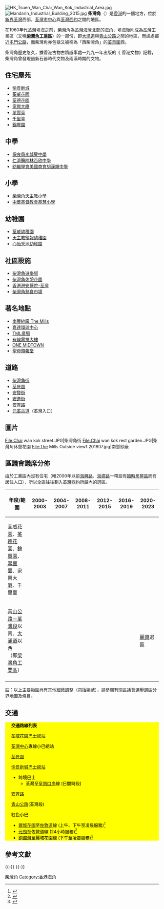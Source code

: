 {{不是|柴灣}}
{{Infobox settlement
| name = 柴灣角
| official_name = Chai Wan Kok
| image_skyline = Chai Wan Kok overview 2018.jpg
| imagesize = 280px
| image_caption = 柴灣角工業區（2018年）
| image_seal = 
| mapsize = 
| map_caption = 柴灣角在香港的位置
| pushpin_map =Hong Kong 
| pushpin_label_position = <!-- the position of the pushpin label: left, right, top, bottom, none -->
| coordinates = {{coord|22|22|33.218|N|114|6|9.7358|E|region:CN-91_type:city(480000)|display=title,inline}}
| subdivision_type = [[行政區|行政區]]
| subdivision_name = {{flag|Hong Kong}}
| subdivision_type1 = [[地區|地區]]
| subdivision_type2 = [[香港行政區劃|區]]
| subdivision_name1 = [[新界|新界]]
| subdivision_name2 = [[荃灣區|荃灣區]]
<!-- Area    ------------------------->
| established_title = 
| established_date = 
| seat_type = 
| seat = 
| government_type = 
| leader_title = 
| leader_name = 
| leader_name1 = 
| area_magnitude = 
| area_total_km2 = 
<!-- Population   ------------------>
| population_total = 
| population_as_of = 
| population_density_km2 = 
| population_urban = 
| population = 
| population_blank1 = 
| population_demonym = 
| population_note = 
| postal_code_type = 
| postal_code = 
| area_code = 
| website = 
| footnotes =
| coordinates_region = 
| timezone = [[香港時間|香港時間]]
| utc_offset = +8
}}
[[File:HK_Tsuen_Wan_Chai_Wan_Kok_Industrial_Area.jpg|thumb]]
[[File:Mandarin_Industrial_Building_2015.jpg|thumb]]
'''柴灣角'''（{{lang-en|Chai Wan Kok}}）是[[香港|香港]]的一個地方，位於[[新界|新界]][[荃灣|荃灣]]西部，[[荃灣市中心|荃灣市中心]]與[[荃灣西約|荃灣西約]]之間的地區。

在1960年代荃灣填海之前，柴灣角為荃灣海灣北部的[[海角|海角]]，填海後則成為荃灣工業區（又稱'''[[柴灣角工業區|柴灣角工業區]]'''）的一部份，即[[大涌道|大涌道]]與[[青山公路|青山公路]]之間的地區，而該處鄰近[[屯門公路|屯門公路]]，而柴灣角亦包括又被稱為「西柴灣角」的[[荃景圍|荃景圍]]西。

柴灣角歷史悠久，據香港古物古蹟辦事處一九九一年出版的《 香港文物》記載，柴灣角曾發現過新石器時代文物及兩漢時期的文物。

==住宅屋苑==
* [[愉景新城|愉景新城]]
* [[荃威花園|荃威花園]]
* [[荃德花園|荃德花園]]
* [[家興大廈|家興大廈]]
* [[翠豐臺|翠豐臺]]
* [[千里臺|千里臺]]
* [[錦豐園|錦豐園]]

==中學==
* [[保良局李城璧中學|保良局李城璧中學]]
* [[仁濟醫院林百欣中學|仁濟醫院林百欣中學]]
* [[紡織學會美國商會胡漢輝中學|紡織學會美國商會胡漢輝中學]]

==小學==
* [[柴灣角天主教小學|柴灣角天主教小學]]
* [[中華基督教會基慧小學|中華基督教會基慧小學]]

==幼稚園==
* [https://web.archive.org/web/20181023035659/http://www.allwaykindergarten.edu.hk/ 荃威幼稚園]
* [http://www.ack.edu.hk 天主教領報幼稚園] {{Wayback|url=http://www.ack.edu.hk/ |date=20210116024414 }}
* [http://www.joyfulenglish.edu.hk/tc/index.html 心怡天地幼稚園] {{Wayback|url=http://www.joyfulenglish.edu.hk/tc/index.html |date=20180326033802 }}

==社區設施==
*[[柴灣角遊樂場|柴灣角遊樂場]]
*[[柴灣角休憩花園|柴灣角休憩花園]]
*[[香港港安醫院–荃灣|香港港安醫院–荃灣]]
*[[柴灣角熟食市場|柴灣角熟食市場]]

==著名地點==
*[[南豐紗廠_The_Mills|南豐紗廠 The Mills]]
*[[嘉達環球中心|嘉達環球中心]]
*[[TML廣場|TML廣場]]
*[[有線電視大樓|有線電視大樓]]
*[[ONE_MIDTOWN|ONE MIDTOWN]]
* [[聖母領報堂|聖母領報堂]]

==道路==
*[[柴灣角街|柴灣角街]]
*[[荃景圍|荃景圍]]
*[[安賢街|安賢街]]
*[[安逸街|安逸街]]
*[[安育路|安育路]]
*[[元荃古道|元荃古道]]（荃灣入口）

==圖片==
<gallery mode="packed" heights="150" style="text-align:left">
File:Chai wan kok street.JPG|柴灣角街
File:Chai wan kok rest garden.JPG|柴灣角休憩花園
File:The Mills Outside view1 201807.jpg|南豐紗廠
</gallery>

==區議會議席分佈==
由於工業區內沒有住宅（唯2000年以前[[海興路|海興路]]、[[海盛路|海盛路]]一帶設有[[臨時房屋區|臨時房屋區]]而有居住人口），所以全區往往劃入[[荃灣西約|荃灣西約]]所屬內的選區。

{| class=wikitable
!年度/範圍!!2000-2003!!2004-2007!!2008-2011!!2012-2015!!2016-2019!!2020-2023
|-
|[[荃威花園|荃威花園]]、[[荃德花園|荃德花園]]、[[錦豐園|錦豐園]]、[[翠豐臺|翠豐臺]]、家興大廈、千里臺||colspan=5 rowspan=2|{{centre|[[荃威_(選區)|荃威]]選區}}
|-
|[[青山公路－荃灣段|青山公路－荃灣段]]以南、[[大涌道|大涌道]]以西<br>（即[[柴灣角|柴灣角工業區]]）||colspan=4|[[荃灣西_(選區)|麗興]]選區||colspan=2|[[荃灣西_(選區)|荃灣西]]選區
|-
|}
註：以上主要範圍尚有其他細微調整（包括編號），請參閱有關區議會選舉選區分界地圖及條目。

==交通==
{{stack begin | align=center | clear=false | float=center}}
<div class="NavFrame collapsed" style="color: black; background-color: #FFFF00; margin: 0 auto; padding: 0 10px; text-align: left;">
<div class="NavHead" style="background-color: #FFFF00; margin: 0 auto; padding: 0 10px; font-weight:normal;">'''交通路線列表'''</div>
<div class="NavContent" style="background-color: #FFFF00; margin: 0 auto; padding: 0 10px;">
;[[荃威花園巴士總站|荃威花園巴士總站]]
{{九龍新界巴士簡單列表|30|30X|39A|39M|N39|230X}}
{{過海隧道巴士簡單列表|934A}}
{{大嶼山巴士簡單列表|A38}}
{{新界專線小巴簡單列表|84}}
{{新界居民巴士簡單列表|NR30|NR312|NR316}}


;[[荃灣中心|荃灣中心]]專線小巴總站
{{新界專線小巴簡單列表|95|95M}}


;[[荃景圍|荃景圍]]
{{九龍新界巴士簡單列表|30|30X|39A|39M|230X|N39}}
{{過海隧道巴士簡單列表|934A}}
{{大嶼山巴士簡單列表|A38}}
{{新界專線小巴簡單列表|95|95M}}
{{新界居民巴士簡單列表|NR30|NR312|NR318}}


;[[愉景新城巴士總站|愉景新城巴士總站]]
{{九龍新界巴士簡單列表|42M|243M|243P}}
{{過海隧道巴士簡單列表|930|930A|930X|N930}}
{{大嶼山巴士簡單列表|A31|E31|N31|NA31}}
*跨境巴士
**荃灣至[[皇崗口岸|皇崗口岸]]線 (日間時段)


;[[安育路|安育路]]
{{新界專線小巴簡單列表|95A}}


;[[青山公路|青山公路]](荃灣段)
{{九龍新界巴士簡單列表|34|34M|40|48P|48X|53|57M|58M|58P|59A|59M|60M|61M|66M|67M|68A|68M|69M|69P|234A|234B|234C|234D|234P|234X|251M|259E|260C|265M|269A|269P|269M|868|N260|N269}}
{{大嶼山巴士簡單列表|A38}}
{{過海隧道巴士簡單列表|934}}
{{新界專線小巴簡單列表|49S|95A|96|96A|96B|96C|96M|96S|302}}
;紅色小巴
*[[麗城花園|麗城花園]]至[[佐敦道|佐敦道]]線 (上午、下午至凌晨服務)<ref>{{Cite web |url=http://www.16seats.net/chi/rmb/r_kn34.html |title=佐敦道白加士街　—　荃灣麗城花園 |access-date=2017-01-01 |archive-date=2016-09-22 |archive-url=https://web.archive.org/web/20160922233419/http://www.16seats.net/chi/rmb/r_kn34.html |dead-url=no }}</ref>
*[[元朗|元朗]]至佐敦道線 (24小時服務)<ref>{{Cite web |url=http://www.16seats.net/chi/rmb/r_kn68.html |title=佐敦道白加士街　—　屯門及元朗 |access-date=2017-01-01 |archive-url=https://web.archive.org/web/20170128123953/http://www.16seats.net/chi/rmb/r_kn68.html |archive-date=2017-01-28 |dead-url=yes }}</ref>
*[[銅鑼灣|銅鑼灣]]至麗城花園線 (下午至凌晨服務)<ref>{{Cite web |url=http://www.16seats.net/chi/rmb/r_hn34.html |title=銅鑼灣糖街　＞　荃灣麗城花園 |access-date=2017-01-01 |archive-date=2017-01-15 |archive-url=https://web.archive.org/web/20170115041653/http://www.16seats.net/chi/rmb/r_hn34.html |dead-url=no }}</ref>
</div></div>
{{stack end}}

==參考文獻==
{{reflist}}
{{commonscat|Chai Wan Kok}}

{{-}}
{{荃灣區}}
{{-}}
{{香港海角}}

[[Category:柴灣角|]]
[[Category:香港海角|Category:香港海角]]